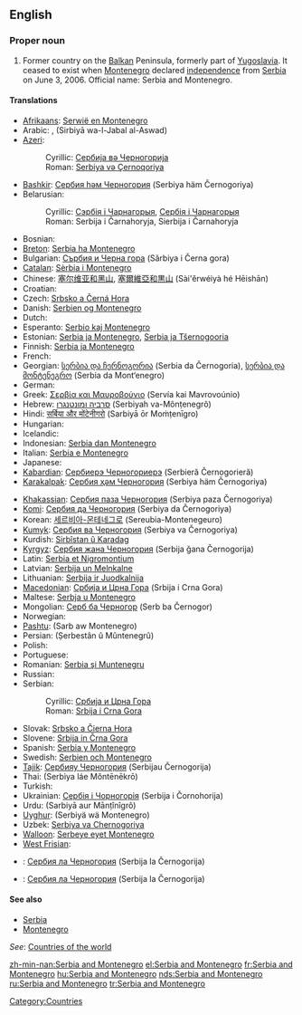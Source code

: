 ==English==

===Proper noun===
{{en-proper noun|sg=[[Serbia]] and [[Montenegro]]}}

# {{historical}} Former country on the [[Balkan]] Peninsula, formerly part of [[Yugoslavia]]. It ceased to exist when [[Montenegro]] declared [[independence]] from [[Serbia]] on June 3, 2006. Official name: Serbia and Montenegro.

====Translations====
{{trans-top|former country on the Balkan Peninsula}}
* [[Afrikaans]]: [[Serwië en Montenegro]]
* Arabic: {{Arab|[[صربيا والجبل الاسود]]}}, {{Arab|[[صربيا والجبل الأسود]]}} (Sirbiyā wa-l-Jabal al-Aswad)
* [[Azeri]]:
*: Cyrillic: [[Сербија вə Черногорија]]
*: Roman: [[Serbiya və Çernoqoriya]]
* [[Bashkir]]: [[Сербия һәм Черногория]] (Serbiya häm Černogoriya)
* Belarusian:
*: Cyrillic: [[Сэрбія і Чарнагорыя]], [[Сербія і Чарнагорыя]]
*: Roman: Serbija i Čarnahoryja, Sierbija i Čarnahoryja
* Bosnian: {{t-|bs|Srbija i Crna Gora|f}}
* [[Breton]]: [[Serbia ha Montenegro]]
* Bulgarian: [[Сърбия и Черна гора]] (Sǎrbiya i Černa gora)
* [[Catalan]]: [[Sèrbia i Montenegro]]
* Chinese: [[塞尔维亚和黑山]], [[塞爾維亞和黒山]] (Sài'ěrwéiyà hé Hēishān)
* Croatian: {{t-|hr|Srbija i Crna Gora|f}}
* Czech: [[Srbsko a Černá Hora]]
* Danish: [[Serbien og Montenegro]]
* Dutch: {{t-|nl|Servië en Montenegro}}
* Esperanto: [[Serbio kaj Montenegro]]
* Estonian: [[Serbia ja Montenegro]], [[Serbia ja Tšernogooria]]
* Finnish: [[Serbia ja Montenegro]]
* French: {{t+|fr|Serbie-et-Monténégro}}
* Georgian: [[სერბია და ჩერნოგორია]] (Serbia da Černogoria), [[სერბია და მონტენეგრო]] (Serbia da Mont‘enegro)
* German: {{t+|de|Serbien und Montenegro}}
* Greek: [[Σερβία και Μαυροβούνιο]] (Servía kai Mavrovoúnio) {{f}}
* Hebrew: [[סרביה ומונטנגרו]] (Serbiyah va-Mônṭenegrô)
* Hindi: [[सर्बिया और मोंटेनीगरो]] (Sarbiyā ōr Moṁṭenīgro)
* Hungarian: {{t+|hu|Szerbia és Montenegró}}
* Icelandic: {{t+|is|Serbía og Svartfjallaland}}
* Indonesian: [[Serbia dan Montenegro]]
* Italian: [[Serbia e Montenegro]]
* Japanese: {{t-|ja|セルビア・モンテネグロ|tr=Serubia-Monteneguro|sc=Jpan}}
* [[Kabardian]]: [[Сербиерэ Черногориерэ]] (Serbieră Černogorieră)
* [[Karakalpak]]: [[Сербия ҳәм Черногория]] (Serbiya häm Černogoriya)
{{trans-mid}}
* [[Khakassian]]: [[Сербия паза Черногория]] (Serbiya paza Černogoriya)
* [[Komi]]: [[Сербия да Черногория]] (Serbiya da Čеrnogoriya)
* Korean: [[세르비아-몬테네그로]] (Sereubia-Montenegeuro)
* [[Kumyk]]: [[Сербия ва Черногория]] (Serbiya va Černogoriya)
* Kurdish: [[Sirbîstan û Karadag]]
* [[Kyrgyz]]: [[Сербия жана Черногория]] (Serbija ǧana Černogorija)
* Latin: [[Serbia et Nigromontium]]
* Latvian: [[Serbija un Melnkalne]]
* Lithuanian: [[Serbija ir Juodkalnija]]
* [[Macedonian]]: [[Србија и Црна Гора]] (Srbija i Crna Gora)
* Maltese: [[Serbja u Montenegro]]
* Mongolian: [[Серб ба Черногор]] (Serb ba Černogor)
* Norwegian: {{t-|no|Serbia og Montenegro}}
* [[Pashtu]]: {{PSchar|[[صرب او مونتې نېګرو]]}} (Sarb aw Montenegro)
* Persian: {{fa-Arab|[[صربستان و مونته‌نگرو]]}} (Ṣerbestân û Mûntenegrû)
* Polish: {{t+|pl|Serbia i Czarnogóra}}
* Portuguese: {{t+|pt|Sérvia e Montenegro}}
* Romanian: [[Serbia şi Muntenegru]]
* Russian: {{t-|ru|Сербия и Черногория|tr=Sérbija i Černogórija|sc=Cyrl}}
* Serbian:
*: Cyrillic: [[Србија и Црна Гора]] {{f}}
*: Roman: [[Srbija i Crna Gora]] {{f}}
* Slovak: [[Srbsko a Čierna Hora]]
* Slovene: [[Srbija in Črna Gora]] {{f}}
* Spanish: [[Serbia y Montenegro]]
* Swedish: [[Serbien och Montenegro]]
* [[Tajik]]: [[Сербияу Черногория]] (Serbijau Černogorija)
* Thai: {{Thai|[[เซอร์เบียและมอนเตเนโกร]]}} (Serbìya láe Mŏntēnēkrō)
* Turkish: {{t+|tr|Sırbistan ve Karadağ}}
* Ukrainian: [[Сербія і Чорногорія]] (Serbija i Čornohorija)
* Urdu: {{ur-Arab|[[سربیا اور مانٹی نیگرو]]}} (Sarbiyā aur Mānṭînîgrô)
* [[Uyghur]]: {{ug-Arab|[[ﺳﯧﺮﺑﯩﻴﻪ ﯞﻩ ﻣﻮﻧﺘﯧﻨﯧﮕﺮﻭ]]}} (Serbiyä wä Montenegro)
* Uzbek: [[Serbiya va Chernogoriya]]
* [[Walloon]]: [[Serbeye eyet Montenegro]]
* [[West Frisian]]: {{t+|fy|Servje en Montenegro|xs=West Frisian}}
{{trans-bottom}}

{{checktrans-top}}
* {{ttbc|Northern Altai}}: [[Сербия ла Черногория]] (Serbija la Černogorija)
{{checktrans-mid}}
* {{ttbc|Southern Altai}}: [[Сербия ла Черногория]] (Serbija la Černogorija)
{{checktrans-bottom}}

====See also====
* [[Serbia]]
* [[Montenegro]]

''See'': [[Appendix:Countries of the world|Countries of the world]]

[[Category:Countries]]

[[zh-min-nan:Serbia and Montenegro]]
[[el:Serbia and Montenegro]]
[[fr:Serbia and Montenegro]]
[[hu:Serbia and Montenegro]]
[[nds:Serbia and Montenegro]]
[[ru:Serbia and Montenegro]]
[[tr:Serbia and Montenegro]]